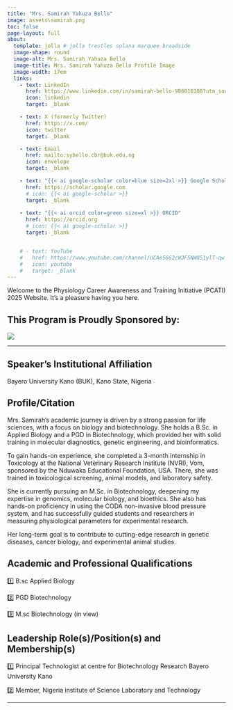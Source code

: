 ```yaml
---
title: "Mrs. Samirah Yahuza Bello"
image: assets\samirah.png
toc: false
page-layout: full
about: 
  template: jolla # jolla trestles solana marquee broadside
  image-shape: round
  image-alt: Mrs. Samirah Yahuza Bello
  image-title: Mrs. Samirah Yahuza Bello Profile Image
  image-width: 17em
  links:
    - text: LinkedIn
      href: https://www.linkedin.com/in/samirah-bello-986018188?utm_source=share&utm_campaign=share_via&utm_content=profile&utm_medium=android_app
      icon: linkedin
      target: _blank

    - text: X (formerly Twitter)
      href: https://x.com/
      icon: twitter
      target: _blank

    - text: Email
      href: mailto:sybello.cbr@buk.edu.ng
      icon: envelope
      target: _blank

    - text: "{{< ai google-scholar color=blue size=2xl >}} Google Scholar"
      href: https://scholar.google.com
      # icon: {{< ai google-scholar >}}
      target: _blank
    
    - text: "{{< ai orcid color=green size=xl >}} ORCID"
      href: https://orcid.org
      # icon: {{< ai google-scholar >}}
      target: _blank


    # - text: YouTube
    #   href: https://www.youtube.com/channel/UCAe5662cWJF5NW851ylT-qw
    #   icon: youtube
    #   target: _blank
---
```


Welcome to the Physiology Career Awareness and Training Initiative (PCATI) 2025 Website. It's a pleasure having you here.

## **This Program is Proudly Sponsored by:**

![](assets\the-physiological-society-logo.png)

------------------------------------------------------------------------

::: callout-important
## Speaker's Institutional Affiliation

Bayero University Kano (BUK), Kano State, Nigeria
:::

## Profile/Citation

Mrs. Samirah's academic journey is driven by a strong passion for life sciences, with a focus on biology and biotechnology. She holds a B.Sc. in Applied Biology and a PGD in Biotechnology, which provided her with solid training in molecular diagnostics, genetic engineering, and bioinformatics.

To gain hands-on experience, she completed a 3-month internship in Toxicology at the National Veterinary Research Institute (NVRI), Vom, sponsored by the Nduwaka Educational Foundation, USA. There, she was trained in toxicological screening, animal models, and laboratory safety.

She is currently pursuing an M.Sc. in Biotechnology, deepening my expertise in genomics, molecular biology, and bioethics. She also has hands-on proficiency in using the CODA non-invasive blood pressure system, and has successfully guided students and researchers in measuring physiological parameters for experimental research.

Her long-term goal is to contribute to cutting-edge research in genetic diseases, cancer biology, and experimental animal studies.

## Academic and Professional Qualifications

1️⃣ B.sc Applied Biology

2️⃣ PGD Biotechnology

3️⃣ M.sc Biotechnology (in view)

## Leadership Role(s)/Position(s) and Membership(s)

1️⃣ Principal Technologist at centre for Biotechnology Research Bayero University Kano

2️⃣ Member, Nigeria institute of Science Laboratory and Technology

```{=html}
<!-- **Role:** Teaching and Research 

**Teaching Focus:** Training Medical, Allied Health Sciences and core Physiology and Anatomy students.

**Research Focus:** Investigating population specific mutations associated with cardiovascular and other diseases of public health concern

## Current Research Projects
➡️ Investigating genetic predisposition to preeclampsia in Northern Nigeria

➡️ Population Specific Mutations linked to familial hypercholesterolemia. -->
```

------------------------------------------------------------------------